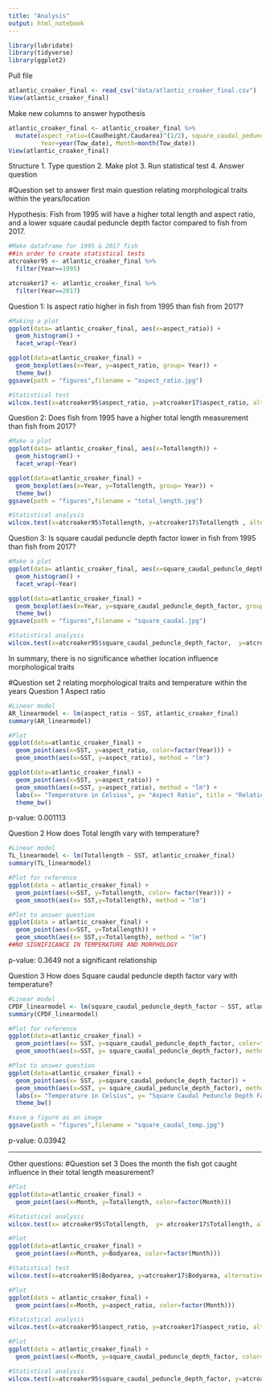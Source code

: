 ```yaml
---
title: "Analysis"
output: html_notebook
---
```

```r
library(lubridate)
library(tidyverse)
library(ggplot2)
```

Pull file
```r
atlantic_croaker_final <- read_csv("data/atlantic_croaker_final.csv")
View(atlantic_croaker_final)
```

Make new columns to answer hypothesis
```r
atlantic_croaker_final <- atlantic_croaker_final %>% 
  mutate(aspect_ratio=(Caudheight/Caudarea)^(1/2), square_caudal_peduncle_depth_factor=(Cauddepth/Depthatpec)^2, 
         Year=year(Tow_date), Month=month(Tow_date))
View(atlantic_croaker_final)
```

Structure
1. Type question
2. Make plot
3. Run statistical test
4. Answer question

#Question set to answer first main question relating morphological traits within the years/location

Hypothesis:
Fish from 1995 will have a higher total length and aspect ratio, and a lower square caudal peduncle depth factor compared to fish from 2017. 

```r
#Make dataframe for 1995 & 2017 fish
##in order to create statistical tests
atcroaker95 <- atlantic_croaker_final %>% 
  filter(Year==1995)

atcroaker17 <- atlantic_croaker_final %>% 
  filter(Year==2017)
```

Question 1:
Is aspect ratio higher in fish from 1995 than fish from 2017?
```r
#Making a plot
ggplot(data= atlantic_croaker_final, aes(x=aspect_ratio)) +
  geom_histogram() +
  facet_wrap(~Year)

ggplot(data=atlantic_croaker_final) +
  geom_boxplot(aes(x=Year, y=aspect_ratio, group= Year)) +
  theme_bw()
ggsave(path = "figures",filename = "aspect_ratio.jpg")

#Statistical test
wilcox.test(x=atcroaker95$aspect_ratio, y=atcroaker17$aspect_ratio, alternative = c("two.sided"))
```

Question 2:
Does fish from 1995 have a higher total length measurement than fish from 2017?
```r
#Make a plot
ggplot(data= atlantic_croaker_final, aes(x=Totallength)) +
  geom_histogram() +
  facet_wrap(~Year)

ggplot(data=atlantic_croaker_final) +
  geom_boxplot(aes(x=Year, y=Totallength, group= Year)) +
  theme_bw()
ggsave(path = "figures",filename = "total_length.jpg")

#Statistical analysis
wilcox.test(x=atcroaker95$Totallength, y=atcroaker17$Totallength , alternative=c("two.sided"))
```

Question 3:
Is square caudal peduncle depth factor lower in fish from 1995 than fish from 2017?
```r
#Make a plot
ggplot(data= atlantic_croaker_final, aes(x=square_caudal_peduncle_depth_factor)) +
  geom_histogram() +
  facet_wrap(~Year) 

ggplot(data=atlantic_croaker_final) +
  geom_boxplot(aes(x=Year, y=square_caudal_peduncle_depth_factor, group= Year))  +
  theme_bw()
ggsave(path = "figures",filename = "square_caudal.jpg")

#Statistical analysis
wilcox.test(x=atcroaker95$square_caudal_peduncle_depth_factor,  y=atcroaker17$square_caudal_peduncle_depth_factor, alternative = c("two.sided"))
```
In summary, there is no significance whether location influence morphological traits


#Question set 2 relating morphological traits and temperature within the years
Question 1
Aspect ratio
```r
#Linear model
AR_linearmodel <- lm(aspect_ratio ~ SST, atlantic_croaker_final)
summary(AR_linearmodel)

#Plot
ggplot(data=atlantic_croaker_final) +
  geom_point(aes(x=SST, y=aspect_ratio, color=factor(Year))) +
  geom_smooth(aes(x=SST, y=aspect_ratio), method = "lm")

ggplot(data=atlantic_croaker_final) +
  geom_point(aes(x=SST, y=aspect_ratio)) +
  geom_smooth(aes(x=SST, y=aspect_ratio), method = "lm") +
  labs(x= "Temperature in Celsius", y= "Aspect Ratio", title = "Relationship between Aspect Ratio and Temperature") +
  theme_bw()
```
p-value: 0.001113

Question 2
How does Total length vary with temperature?
```r
#Linear model
TL_linearmodel <- lm(Totallength ~ SST, atlantic_croaker_final)
summary(TL_linearmodel)

#Plot for reference
ggplot(data = atlantic_croaker_final) +
  geom_point(aes(x=SST, y=Totallength, color= factor(Year))) +
  geom_smooth(aes(x= SST,y=Totallength), method = "lm")

#Plot to answer question
ggplot(data = atlantic_croaker_final) +
  geom_point(aes(x=SST, y=Totallength)) +
  geom_smooth(aes(x= SST,y=Totallength), method = "lm")
##NO SIGNIFICANCE IN TEMPERATURE AND MORPHOLOGY
```
p-value: 0.3649
not a significant relationship

Question 3
How does Square caudal peduncle depth factor vary with temperature?
```r
#Linear model
CPDF_linearmodel <- lm(square_caudal_peduncle_depth_factor ~ SST, atlantic_croaker_final) 
summary(CPDF_linearmodel)

#Plot for reference
ggplot(data=atlantic_croaker_final) +
  geom_point(aes(x= SST, y=square_caudal_peduncle_depth_factor, color=factor(Year))) +
  geom_smooth(aes(x=SST, y= square_caudal_peduncle_depth_factor), method = "lm")

#Plot to answer question
ggplot(data=atlantic_croaker_final) +
  geom_point(aes(x= SST, y=square_caudal_peduncle_depth_factor)) +
  geom_smooth(aes(x=SST, y= square_caudal_peduncle_depth_factor), method = "lm") +
  labs(x= "Temperature in Celsius", y= "Square Caudal Peduncle Depth Factor", title = "Relationship between Square Caudal Peduncle Depth Factor and Temperature") + 
  theme_bw()

#save a figure as an image 
ggsave(path = "figures",filename = "square_caudal_temp.jpg")
```
p-value: 0.03942

--------------------------------------------------------------------------------------------

Other questions:
#Question set 3
 Does the month the fish got caught influence in their total length measurement?
```r
#Plot
ggplot(data=atlantic_croaker_final) +
  geom_point(aes(x=Month, y=Totallength, color=factor(Month)))

#Statistical analysis
wilcox.test(x= atcroaker95$Totallength,  y= atcroaker17$Totallength, alternative = c("two.sided"))
```
 
```r
#Plot
ggplot(data=atlantic_croaker_final) +
  geom_point(aes(x=Month, y=Bodyarea, color=factor(Month)))

#Statistical test
wilcox.test(x=atcroaker95$Bodyarea, y=atcroaker17$Bodyarea, alternative = c("two.sided"))
```
 
```r
#Plot
ggplot(data = atlantic_croaker_final) +
  geom_point(aes(x=Month, y=aspect_ratio, color=factor(Month)))

#Statistical analysis
wilcox.test(x=atcroaker95$aspect_ratio, y=atcroaker17$aspect_ratio, alternative = c("two.sided"))
```
 
```r
#Plot
ggplot(data = atlantic_croaker_final) +
  geom_point(aes(x=Month, y=square_caudal_peduncle_depth_factor, color=factor(Month)))

#Statistical analysis
wilcox.test(x=atcroaker95$square_caudal_peduncle_depth_factor, y=atcroaker17$square_caudal_peduncle_depth_factor, alternative = c("two.sided"))
```
 
 